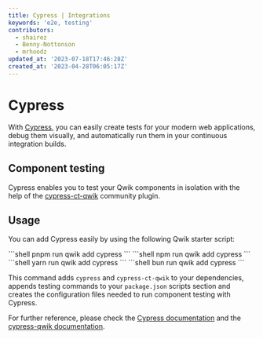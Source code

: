 ```yaml
---
title: Cypress | Integrations
keywords: 'e2e, testing'
contributors:
  - shairez
  - Benny-Nottonson
  - mrhoodz
updated_at: '2023-07-18T17:46:28Z'
created_at: '2023-04-28T06:05:17Z'
---
```



# Cypress 

With [Cypress](https://www.cypress.io), you can easily create tests for your modern web applications, debug them visually, and automatically run them in your continuous integration builds.


## Component testing

Cypress enables you to test your Qwik components 
in isolation with the help of the [cypress-ct-qwik](https://github.com/qwikifiers/cypress-qwik) community plugin.




## Usage

You can add Cypress easily by using the following Qwik starter script:


<PackageManagerTabs>
<span q:slot="pnpm">
```shell
pnpm run qwik add cypress
```
</span>
<span q:slot="npm">
```shell
npm run qwik add cypress
```
</span>
<span q:slot="yarn">
```shell
yarn run qwik add cypress
```
</span>
<span q:slot="bun">
```shell
bun run qwik add cypress
```
</span>
</PackageManagerTabs>

This command adds `cypress` and `cypress-ct-qwik` to your dependencies, appends testing commands to your `package.json` 
scripts section and creates the configuration files needed to run component testing with Cypress.


For further reference, please check the [Cypress documentation](https://docs.cypress.io/guides/overview/why-cypress) and the [cypress-qwik documentation](https://github.com/qwikifiers/cypress-qwik).
